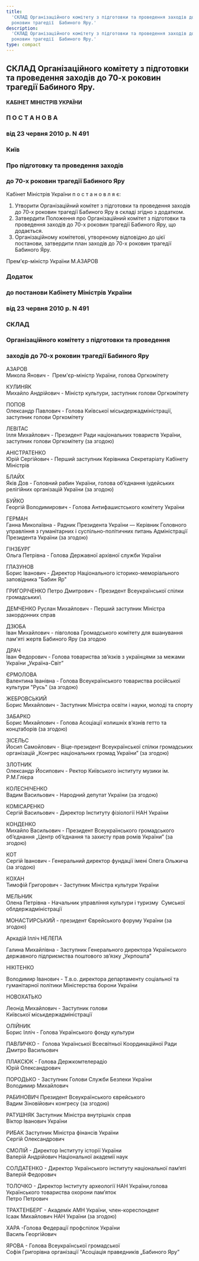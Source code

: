 ```yaml
---
title:
  'СКЛАД Організаційного комітету з підготовки та проведення заходів до 70-х
  роковин трагедії  Бабиного Яру.'
description:
  'СКЛАД Організаційного комітету з підготовки та проведення заходів до 70-х
  роковин трагедії  Бабиного Яру.'
type: compact
---
```



## СКЛАД Організаційного комітету з підготовки та проведення заходів до 70-х роковин трагедії Бабиного Яру.

#### КАБІНЕТ МІНІСТРІВ УКРАЇНИ

### П О С Т А Н О В А

### від 23 червня 2010 р. N 491

### Київ

### Про підготовку та проведення заходів

### до 70-х роковин трагедії Бабиного Яру

Кабінет Міністрів України п о с т а н о в л я є:

1.  Утворити Організаційний комітет з підготовки та проведення заходів до 70-х
    роковин трагедії Бабиного Яру в складі згідно з додатком.
2.  Затвердити Положення про Організаційний комітет з підготовки та проведення
    заходів до 70-х роковин трагедії Бабиного Яру, що додається.
3.  Організаційному комітетові, утвореному відповідно до цієї постанови,
    затвердити план заходів до 70-х роковин трагедії Бабиного Яру.

Прем'єр-міністр України М.АЗАРОВ

### Додаток

### до постанови Кабінету Міністрів України

### від 23 червня 2010 р. N 491

### СКЛАД

### Організаційного комітету з підготовки та проведення

### заходів до 70-х роковин трагедії Бабиного Яру

АЗАРОВ\
Микола Янович -  Прем'єр-міністр України, голова Оргкомітету

КУЛИНЯК\
Михайло Андрійович - Міністр культури, заступник голови Оргкомітету

ПОПОВ\
Олександр Павлович - Голова Київської міськдержадміністрації, заступник голови Оргкомітету

ЛЕВІТАС\
Ілля Михайлович - Президент Ради національних товариств України, заступник голови
Оргкомітету (за згодою)

АНІСТРАТЕНКО\
Юрій Сергійович - Перший заступник Керівника Секретаріату Кабінету Міністрів

БЛАЙХ\
Яків Дов - Головний рабин України, голова об’єднання іудейських релігійних організацій
України (за згодою)

БУЙКО\
Георгій Володимирович - Голова Антифашистського комітету України

ГЕРМАН\
Ганна Миколаївна - Радник Президента України — Керівник Головного управління з гуманітарних
і суспільно-політичних питань Адміністрації Президента України (за згодою)

ГІНЗБУРГ\
Ольга Петрівна - Голова Державної архівної служби України

ГЛАЗУНОВ\
Борис Іванович - Директор Національного історико-меморіального заповідника "Бабин
Яр"

ГРИГОРІЧЕНКО Петро Дмитрович - Президент Всеукраїнської спілки громадських\

ДЕМЧЕНКО Руслан Михайлович - Перший заступник Міністра закордонних справ

ДЗЮБА\
Іван Михайлович - півголова Громадського комітету для вшанування пам'яті жертв Бабиного
Яру (за згодою

ДРАЧ\
Іван Федорович - Голова товариства зв’язків з українцями за межами України „Україна-Світ”

ЄРМОЛОВА\
Валентина Іванівна - Голова Всеукраїнського товариства російської культури "Русь"
(за згодою)

ЖЕБРОВСЬКИЙ\
Борис Михайлович - Заступник Міністра освіти і науки, молоді та спорту

ЗАБАРКО\
Борис Михайлович - Голова Асоціації колишніх в’язнів гетто та концтаборів (за згодою)

ЗІСЕЛЬС\
Йосип Самойлович - Віце-президент Всеукраїнської спілки громадських організацій „Конгрес
національних громад України” (за згодою)

ЗЛОТНИК\
Олександр Йосипович - Ректор Київського інституту музики ім. Р.М.Глієра

КОЛЕСНІЧЕНКО\
Вадим Васильович - Народний депутат України (за згодою)

КОМІСАРЕНКО\
Сергій Васильович - Директор Інституту фізіології НАН України

КОНДЕНКО\
Михайло Васильович - Президент Всеукраїнського громадського об’єднання „Центр об’єднання
та захисту прав ромів України” (за згодою)

КОТ\
Сергій Іванович - Генеральний директор фундації імені Олега Ольжича (за згодою)

КОХАН\
Тимофій Григорович - Заступник Міністра культури України

МЕЛЬНИК\
Олена Петрівна - Начальник управління культури і туризму  Сумської облдержадміністрації

МОНАСТИРСЬКИЙ - президент Єврейського форуму України (за згодою)

Аркадій Ілліч НЕЛЕПА

Галина Михайлівна - Заступник Генерального директора Українського державного
підприємства поштового зв’язку „Укрпошта”

НІКІТЕНКО

Володимир Іванович - Т.в.о. директора департаменту соціальної та гуманітарної
політики Міністерства борони України

НОВОХАТЬКО

Леонід Михайлович - Заступник голови Київської міськдержадміністрації

ОЛІЙНИК\
Борис Ілліч - Голова Українського фонду культури

ПАВЛИЧКО -  Голова Української Всесвітньої Координаційної Ради\
Дмитро Васильович

ПЛАКСЮК - Голова Держкомтелерадіо\
Юрій Олександрович

ПОРОДЬКО - Заступник Голови Служби Безпеки України\
Володимир Михайлович

РАБИНОВИЧ Президент Всеукраїнського єврейського\
Вадим Зіновійович конгресу (за згодою)

РАТУШНЯК Заступник Міністра внутрішніх справ\
Віктор Іванович України

РИБАК Заступник Міністра фінансів України\
Сергій Олександрович

СМОЛІЙ - Директор Інституту історії України\
Валерій Андрійович Національної академії наук

СОЛДАТЕНКО - Директор Українського інституту національної пам‘яті\
Валерій Федорович

ТОЛОЧКО - Директор Інституту археології НАН України,голова Українського
товариства охорони пам’яток\
Петро Петрович

ТРАХТЕНБЕРГ - Академік АМН України, член-кореспондент\
Ісаак Михайлович НАН України (за згодою)

ХАРА -Голова Федерації профспілок України\
Василь Георгійович

ЯРОВА - Голова Всеукраїнської громадської\
Софія Григорівна організації "Асоціація праведників „Бабиного Яру”
